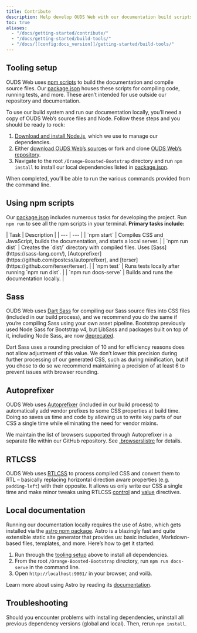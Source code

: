 ```yaml
---
title: Contribute
description: Help develop OUDS Web with our documentation build scripts and tests.
toc: true
aliases:
  - "/docs/getting-started/contribute/"
  - "/docs/getting-started/build-tools/"
  - "/docs/[[config:docs_version]]/getting-started/build-tools/"
---
```


## Tooling setup

OUDS Web uses [npm scripts](https://docs.npmjs.com/misc/scripts/) to build the documentation and compile source files. Our [package.json]([[config:repo]]/blob/v[[config:current_version]]-ouds-web/package.json) houses these scripts for compiling code, running tests, and more. These aren’t intended for use outside our repository and documentation.

To use our build system and run our documentation locally, you’ll need a copy of OUDS Web’s source files and Node. Follow these steps and you should be ready to rock:

1. [Download and install Node.js](https://nodejs.org/en/download/), which we use to manage our dependencies.
2. Either [download OUDS Web’s sources]([[config:download.source]]) or fork and clone [OUDS Web’s repository]([[config:repo]]).
3. Navigate to the root `/Orange-Boosted-Bootstrap` directory and run `npm install` to install our local dependencies listed in [package.json]([[config:repo]]/blob/v[[config:current_version]]-ouds-web/package.json).

When completed, you’ll be able to run the various commands provided from the command line.

## Using npm scripts

Our [package.json]([[config:repo]]/blob/v[[config:current_version]]-ouds-web/package.json) includes numerous tasks for developing the project. Run `npm run` to see all the npm scripts in your terminal. **Primary tasks include:**

<BsTable>
| Task | Description |
| --- | --- |
| `npm start` | Compiles CSS and JavaScript, builds the documentation, and starts a local server. |
| `npm run dist` | Creates the `dist/` directory with compiled files. Uses [Sass](https://sass-lang.com/), [Autoprefixer](https://github.com/postcss/autoprefixer), and [terser](https://github.com/terser/terser). |
| `npm test` | Runs tests locally after running `npm run dist`. |
| `npm run docs-serve` | Builds and runs the documentation locally. |
</BsTable>

<Callout type="info" name="info-npm-starter" />

## Sass

OUDS Web uses [Dart Sass](https://sass-lang.com/dart-sass/) for compiling our Sass source files into CSS files (included in our build process), and we recommend you do the same if you’re compiling Sass using your own asset pipeline. Bootstrap previously used Node Sass for Bootstrap v4, but LibSass and packages built on top of it, including Node Sass, are now [deprecated](https://sass-lang.com/blog/libsass-is-deprecated/).

Dart Sass uses a rounding precision of 10 and for efficiency reasons does not allow adjustment of this value. We don’t lower this precision during further processing of our generated CSS, such as during minification, but if you chose to do so we recommend maintaining a precision of at least 6 to prevent issues with browser rounding.

## Autoprefixer

OUDS Web uses [Autoprefixer](https://github.com/postcss/autoprefixer) (included in our build process) to automatically add vendor prefixes to some CSS properties at build time. Doing so saves us time and code by allowing us to write key parts of our CSS a single time while eliminating the need for vendor mixins.

We maintain the list of browsers supported through Autoprefixer in a separate file within our GitHub repository. See [.browserslistrc]([[config:repo]]/blob/v[[config:current_version]]-ouds-web/.browserslistrc) for details.

## RTLCSS

OUDS Web uses [RTLCSS](https://rtlcss.com/) to process compiled CSS and convert them to RTL – basically replacing horizontal direction aware properties (e.g. `padding-left`) with their opposite. It allows us only write our CSS a single time and make minor tweaks using RTLCSS [control](https://rtlcss.com/learn/usage-guide/control-directives/) and [value](https://rtlcss.com/learn/usage-guide/value-directives/) directives.

## Local documentation

Running our documentation locally requires the use of Astro, which gets installed via the [astro npm package](https://www.npmjs.com/package/astro). Astro is a blazingly fast and quite extensible static site generator that provides us: basic includes, Markdown-based files, templates, and more. Here’s how to get it started:

1. Run through the [tooling setup](#tooling-setup) above to install all dependencies.
2. From the root `/Orange-Boosted-Bootstrap` directory, run `npm run docs-serve` in the command line.
3. Open `http://localhost:9001/` in your browser, and voilà.

Learn more about using Astro by reading its [documentation](https://docs.astro.build/en/getting-started/).

## Troubleshooting

Should you encounter problems with installing dependencies, uninstall all previous dependency versions (global and local). Then, rerun `npm install`.
